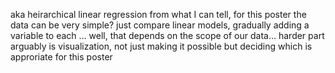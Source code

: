 aka heirarchical linear regression
from what I can tell, for this poster the data can be very simple?
  just compare linear models, gradually adding a variable to each
    ... well, that depends on the scope of our data...
  harder part arguably is visualization, not just making it
  possible but deciding which is approriate for this poster

